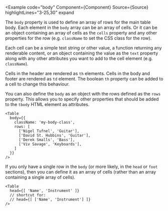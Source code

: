 
<Example
  code="body"
  Component={Component}
  Source={Source}
  highlightLines="3-25,30"
  expand
>
  The `body` property is used to define an array of rows for the main table
  body. Each element in the `body` array can be an array of cells. Or it can
  be an object containing an array of cells as the `cells` property and any
  other properties for the row (e.g. `className` to set the CSS class for the
  row).

  Each cell can be a simple text string or other value, a function returning
  any renderable content, or an object containing the value as the `text`
  property along with any other attributes you want to add to the cell
  element (e.g. `className`).

  Cells in the header are rendered as `th` elements.  Cells in the body and
  footer are rendered as `td` element.  The boolean `th` property can be added
  to a cell to change this behaviour.
</Example>

You can also define the `body` as an object with the rows defined as the `rows`
property.  This allows you to specify other properties that should be added
to the `tbody` HTML element as attributes.

```tsx
<Table
  body={{
    className: 'my-body-class',
    rows: [
      ['Nigel Tufnel', 'Guitar'],
      ['David St. Hubbins', 'Guitar'],
      ['Derek Smalls', 'Bass'],
      ['Viv Savage', 'Keyboards'],
    ]
  }}
/>
```

If you only have a single row in the `body` (or more likely, in the `head`
or `foot` sections), then you can define it as an array of cells (rather than
an array containing a single array of cells).

```tsx
<Table
  head={[ 'Name', 'Instrument' ]}
  // shortcut for:
  // head={[ ['Name', 'Instrument'] ]}
/>
```
